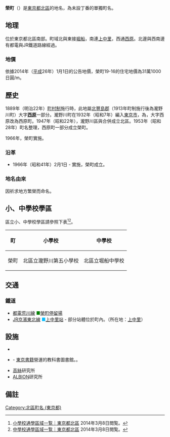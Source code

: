 {{Pathnav|日本|東京都|[[北區_(東京都)|北區]]|'''榮町'''|hide=1|frame=1}}
{{Infobox Settlement
|official_name = 榮町
|settlement_type = [[町|町]]
|native_name =
|image_skyline = Toden-arakawa-line-Sakaecho-station.jpg
|imagesize = 240px
|image_caption = 都電榮町停留場
|image_flag =
|image_seal =
| image_map =
| map_caption =
|pushpin_map = Tokyo city
|latd=35|latm=45|lats=3.41|latNS=N
|longd=139|longm=44|longs=31.86|longEW=E
|subdivision_type = [[國家|國家]]
|subdivision_name = [[File:Flag_of_Japan.svg|border]] [[日本|日本]]
|subdivision_type1 = [[都道府縣|都道府縣]]
|subdivision_name1 = [[File:Flag_of_Tokyo_Prefecture.svg|25px]] [[東京都|東京都]]
|subdivision_type2 = [[東京都特別區|特別區]]
|subdivision_name2 = [[File:Flag_of_Kita,_Tokyo.svg|25px]] [[北區_(東京都)|北區]]
|subdivision_type3 = [[地區|地區]]
|subdivision_name3 = {{link-ja|瀧野川區|滝野川区|瀧野川地區}}
|established_title =
|established_date =
|government_type =
|leader_title =
|leader_name =
|area_magnitude =
|area_total_sq_mi =
|area_total_km2 = 0.181
|area_land_sq_mi =
|area_land_km2 =
|area_urban_sq_mi =
|area_urban_km2 =
|area_metro_km2 =
|area_metro_sq_mi =
|population_as_of= 2014年（平成22年）8月1日
|population_footnotes = <ref>[http://www.city.kita.tokyo.jp/docs/digital/1097/atts/109795/attachment/attachment.xls 人口統計表（平成26年08月1日現在）] {{webarchive|url=https://web.archive.org/web/20140819085108/http://www.city.kita.tokyo.jp/docs/digital/1097/atts/109795/attachment/attachment.xls |date=2014-08-19 }}</ref>
|population_total = 2401
|population_urban =
|population_metro =
|population_density_sq_mi =
|population_density_km2 = auto
| timezone = [[日本標準時間|JST]]
| utc_offset = +9
|timezone_DST =
|utc_offset_DST =
|elevation_footnotes=
|elevation_m =
|elevation_ft =
|postal_code_type = [[郵遞區號|郵遞區號]]
|postal_code = 114-0005（{{link-ja|王子郵便局|王子郵便局}}管區）
|area_code = 03（東京MA）
|registration_plate = 練馬
|website =
|footnotes = ※座標在榮町電停
}}
'''榮町'''（{{jpn|j=栄町|hg=さかえちょう|rm=Sakaechō|f=y}}）是[[東京都|東京都]][[北區_(東京都)|北區]]的地名，為未設丁番的單獨町名。

== 地理 ==
位於東京都北區南部。町域北與東接[[堀船|堀船]]，南連[[上中里|上中里]]，西通[[西原_(東京都北區)|西原]]。北邊與西南邊有都電與JR鐵道路線經過。

=== 地價 ===
依據2014年（[[平成|平成]]26年）1月1日的公告地價，榮町19-16的住宅地價為31萬1000日圓/m{{sup|2}}。

== 歷史 ==
1889年（明治22年）[[町村制|町村制]]施行時，此地屬[[北豐島郡|北豐島郡]]{{link-ja|瀧野川町|滝野川町|瀧野川村}}（1913年町制施行後為瀧野川町）大字'''[[西原_(東京都北區)|西原]]'''一部分。瀧野川町在1932年（昭和7年）編入[[東京市|東京市]]，為{{link-ja|瀧野川區|滝野川区}}，大字西原改為西原町。1947年（昭和22年），瀧野川區與{{link-ja|王子區|王子区}}合併成立北區。1953年（昭和28年）町名整理，西原町一部分成立榮町。

1966年，榮町實施{{link-ja|住居表示|住居表示}}。

=== 沿革 ===
* 1966年（昭和41年）2月1日 - 實施{{link-ja|住居表示|住居表示}}，榮町成立。

=== 地名由來 ===
因祈求地方繁榮而命名。

== 小、中學校學區 ==
區立小、中學校學區請參照下表<ref>[http://www.city.kita.tokyo.jp/docs/service/000/000099.htm 小學校通學區域一覧｜東京都北區] {{webarchive|url=https://web.archive.org/web/20140817171736/http://www.city.kita.tokyo.jp/docs/service/000/000099.htm |date=2014-08-17 }} 2014年3月8日閲覧。</ref><ref>[http://www.city.kita.tokyo.jp/docs/service/003/000367.htm 中學校通學區域一覧｜東京都北區] {{webarchive|url=https://web.archive.org/web/20140906165747/http://www.city.kita.tokyo.jp/docs/service/003/000367.htm |date=2014-09-06 }} 2014年3月8日閲覧。</ref>。

{| class="wikitable"
!町
!小學校
!中學校
|-
|榮町
|北區立瀧野川第五小學校
|北區立堀船中學校
|}

== 交通 ==
=== 鐵道 ===
* [[東京都電車|都電]][[都電荒川線|荒川線]] <span style="color:green">■</span>[[榮町站|榮町停留場]]
* [[東日本旅客鐵道|JR]][[京濱東北線|京濱東北線]] <span style="color:deepskyblue">■</span>[[上中里站|上中里站]] - 部分站體位於町內。（所在地：[[上中里|上中里]]）

== 設施 ==
* {{link-ja|安部学院高等学校|安部学院高等学校}}
* {{link-ja|東書文庫}} - [[東京書籍|東京書籍]]營運的教科書圖書館。{{link-ja|近代化產業遺產|近代化産業遺産}}。
* [[高絲|高絲]]研究所
* [[ALBION_(企業)|ALBION]]研究所

== 備註 ==
{{Reflist}}

{{東京都北區的町名}}
{{DEFAULTSORT:Sakaecho}}
[[Category:北區町名_(東京都)|Category:北區町名 (東京都)]]